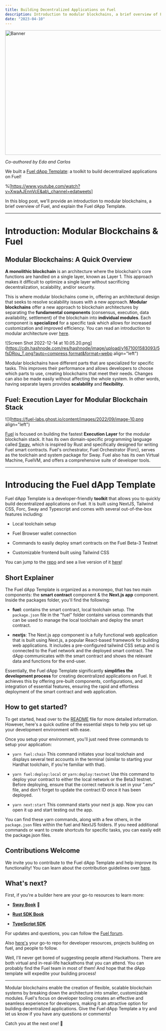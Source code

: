 ```yaml
---
title: Building Decentralized Applications on Fuel
description: Introduction to modular blockchains, a brief overview of Fuel, and explain the Fuel dApp Template
date: "2023-04-10"
---
```


<Image src="/fuel-banner.png" width="718" height="404" alt="Banner"/>

*Co-authored by Eda and Carlos*

We built a [Fuel dApp Template](https://github.com/edakturk14/fuel-starter-kit): a toolkit to build decentralized applications on Fuel!

%[https://www.youtube.com/watch?v=XwaAJEnnVcE&ab\_channel=edatweets] 

In this blog post, we'll provide an introduction to modular blockchains, a brief overview of Fuel, and explain the Fuel dApp Template.

---

# Introduction: Modular Blockchains & Fuel

## **Modular Blockchains:** A Quick Overview

**A monolithic blockchain** is an architecture where the blockchain's core functions are handled on a single layer, known as Layer 1. This approach makes it difficult to optimize a single layer without sacrificing decentralization, scalability, and/or security.

This is where modular blockchains come in, offering an architectural design that seeks to resolve scalability issues with a new approach. **Modular blockchains** offer a new approach to blockchain architectures by separating the **fundamental** **components** (consensus, execution, data availability, settlement) of the blockchain into **individual modules**. Each component is **specialized** for a specific task which allows for increased customization and improved efficiency. You can read an introduction to modular architecture over [here](https://eda.hashnode.dev/modular-blockchains-getting-started-with-fuel).

![Screen Shot 2022-12-14 at 10.05.20.png](https://cdn.hashnode.com/res/hashnode/image/upload/v1671001583093/5fsDRou_T.png?auto=compress,format&format=webp align="left")

Modular blockchains have different parts that are specialized for specific tasks. This improves their performance and allows developers to choose which parts to use, creating blockchains that meet their needs. Changes can also be made easily without affecting the whole system. In other words, having separate layers provides **scalability** and **flexibility.**

## Fuel: Execution Layer for Modular Blockchain Stack

![](https://fuel-labs.ghost.io/content/images/2022/09/image-10.png align="left")

[Fuel](http://fuel.network) is focused on building the fastest **Execution Layer** for the modular blockchain stack. It has its own domain-specific programming language called [Sway](https://fuellabs.github.io/sway/v0.24.3/index.html), which is inspired by Rust and specifically designed for writing Fuel smart contracts. Fuel's orchestrator, Fuel Orchestrator (Forc), serves as the toolchain and system package for Sway. Fuel also has its own Virtual Machine, FuelVM, and offers a comprehensive suite of developer tools.

---

# Introducing the Fuel dApp Template

Fuel dApp Template is a developer-friendly **toolkit** that allows you to quickly build decentralized applications on Fuel. It is built using NextJS, Tailwind CSS, Forc, Sway and Typescript and comes with several out-of-the-box features including:

* Local toolchain setup
    
* Fuel Browser wallet connection
    
* Commands to easily deploy smart contracts on the Fuel Beta-3 Testnet
    
* Customizable frontend built using Tailwind CSS
    

You can jump to the [repo](https://github.com/edakturk14/fuel-starter-kit) and see a live version of it [here](http://fuel-dapp-template-nextjs.vercel.app)!

## Short Explainer

The Fuel dApp Template is organized as a monorepo, that has two main components: the **smart contract** component & the **Next.js app** component. Inside the packages folder, you'll find the following:

* **fuel**: contains the smart contract, local toolchain setup. The `package.json` file in the "fuel" folder contains various commands that can be used to manage the local toolchain and deploy the smart contract.
    
* **nextjs**: The Next.js app component is a fully functional web application that is built using Next.js, a popular React-based framework for building web applications. It includes a pre-configured tailwind CSS setup and is connected to the Fuel network and the deployed smart contract. The dApp communicates with the smart contract and shows the relevant data and functions for the end-user.
    

Essentially, the Fuel dApp Template significantly **simplifies the development process** for creating decentralized applications on Fuel. It achieves this by offering pre-built components, configurations, and integration of essential features, ensuring the rapid and effortless deployment of the smart contract and web application.

## How to get started?

To get started, head over to the [README](https://github.com/edakturk14/fuel-dapp-template) file for more detailed information. However, here's a quick outline of the essential steps to help you set up your development environment with ease.

Once you setup your environment, you'll just need three commands to setup your application:

* `yarn fuel:chain` This command initiates your local toolchain and displays several test accounts in the terminal (similar to starting your Hardhat toolchain, if you're familiar with that).
    
* `yarn fuel:deploy:local` or `yarn:deploy:testnet` Use this command to deploy your contract to either the local network or the Beta3 testnet. Before deploying, ensure that the correct network is set in your ".env" file, and don't forget to update the contract ID once it has been deployed.
    
* `yarn next:start` This command starts your next js app. Now you can open it up and start testing out the app.
    

You can find these yarn commands, along with a few others, in the `package.json` files within the fuel and NextJS folders. If you need additional commands or want to create shortcuts for specific tasks, you can easily edit the package.json files.

## Contributions Welcome

We invite you to contribute to the Fuel dApp Template and help improve its functionality! You can learn about the contribution guidelines over [here](https://github.com/edakturk14/fuel-dapp-template/blob/main/CONTRIBUTING.md).

## What's next?

First, if you're a builder here are your go-to resources to learn more:

* [**Sway Book**](https://fuellabs.github.io/sway/latest) 🌴
    
* [**Rust SDK Book**](https://fuellabs.github.io/fuels-rs/latest)
    
* [**TypeScript SDK**](https://github.com/FuelLabs/fuels-ts)
    

For updates and questions, you can follow the [Fuel forum](https://forum.fuel.network/).

Also [here's](https://github.com/FuelLabs/awesome-fuel) your go-to repo for developer resources, projects building on fuel, and people to follow.

Well, I'll never get bored of suggesting people attend Hackathons. There are both virtual and in-real-life hackathons that you can attend. You can probably find the Fuel team in most of them! And hope that the dApp template will expedite your building process!

---

Modular blockchains enable the creation of flexible, scalable blockchain systems by breaking down the architecture into smaller, customizable modules. Fuel's focus on developer tooling creates an effective and seamless experience for developers, making it an attractive option for building decentralized applications. Give the Fuel dApp Template a try and let us know if you have any questions or comments!

Catch you at the next one! 👋